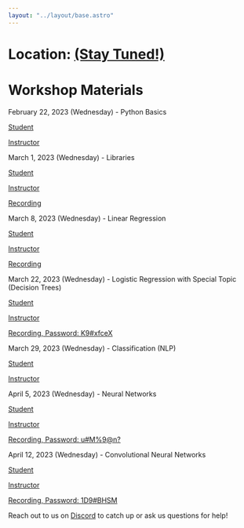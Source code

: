 ```yaml
---
layout: "../layout/base.astro"
---
```



<ContentSection title="Beginner Workshops">

<h1 class="font-bold text-xl">Location: <a href='https://goo.gl/maps/6DhNdK9ZJDaR8Wjv5' target="_blank">(Stay Tuned!)</a>  </h1>
  
<h1 class="font-bold text-xl text-center">Workshop Materials</h1>

February 22, 2023 (Wednesday) - Python Basics

[Student](https://colab.research.google.com/drive/1la__JicHrGPRzM4RLunk1yT9DF-5bA9B?usp=sharing)
  
[Instructor](https://colab.research.google.com/drive/15pZZPOvwtCHjzGapsIdv5EHumAOLQu3U?usp=sharing)

March 1, 2023 (Wednesday) - Libraries

[Student](https://colab.research.google.com/drive/1jEBFHI08iKP7IV9z7QE_Zt0N5hokEmg5?usp=sharing)

[Instructor](https://colab.research.google.com/drive/1L84KUTlZW13B6EXlJJga1W6ZXmybJz8C?usp=sharing)

[Recording](https://www.youtube.com/watch?v=k2CRjnNqDow)

March 8, 2023 (Wednesday) - Linear Regression

[Student](https://colab.research.google.com/drive/1APq9IvnUVZtKDwxNvnLQzlYQ4wBekBjV?usp=sharing)
  
[Instructor](https://colab.research.google.com/drive/16VsU4U1jCp44Il0ib-F_2-xN6LRfJSE4?usp=sharing)
  
[Recording](https://youtu.be/2qsZymyzxKo)

March 22, 2023 (Wednesday) - Logistic Regression with Special Topic (Decision Trees)

[Student](https://colab.research.google.com/drive/1wvR-5NplJHqaSkxogPH9TYjA7w01HNRW?usp=sharing)
  
[Instructor](https://colab.research.google.com/drive/17fMjRywUF9idUrTNJr_j2yFSUE4UcOmB?usp=sharing)
  
[Recording, Password: K9#xfceX](https://purdue-edu.zoom.us/rec/share/GYByLr1NAAIOHmQ2IrTfvG91htnd0FAiBGfrSkbA368TOozajhMctbHZ-z5Lt1et.iy2ZI2-z68ShfWw-)

March 29, 2023 (Wednesday) - Classification (NLP)

[Student](https://colab.research.google.com/drive/1WVQXxrZSefdtpWZum58jiTVdXLQ940-H?usp=sharing)
  
[Instructor](https://colab.research.google.com/drive/13q0t90tzX-HxOQkctUXb0lkZty-L9J4g?usp=sharing)

April 5, 2023 (Wednesday) - Neural Networks

[Student](https://colab.research.google.com/drive/17PpjJJOTi7XCJNgSQetexzFTsGLBoWWn?usp=sharing)
  
[Instructor](https://colab.research.google.com/drive/1UlaS5M1RHDF3jd5duWYdGHW3Y37Fqeqj?usp=sharing)
  
[Recording, Password: u#M%9@n?](https://purdue-edu.zoom.us/rec/share/-Tgm0XOngYuRMklxQ)

April 12, 2023 (Wednesday) - Convolutional Neural Networks
  
[Student](https://colab.research.google.com/drive/1Gcx_C7UiLd-anDJK4CO1TwfFiBDUyn4D?usp=sharing)
  
[Instructor](https://colab.research.google.com/drive/1FYNMH9Clu3pX-7oqatRn6Jye21aVn9ys?usp=sharing)
  
[Recording, Password: 1D9#BHSM](https://purdue-edu.zoom.us/rec/share/Qe1XyVKg8h-lOuxOSwngqxV43YcqRpo_pfJmETXCYzj_KecaiabgQC3gTH_fVGo5.WtYB1Nms_RdjB2Xy)


<p>
Reach out to us on <a href="https://discord.gg/vgSh4wYBEf">Discord</a> to catch up or ask us questions for help!
</p>

</ContentSection>
